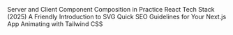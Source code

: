 <Bookmarks title="Articles">
  <BookmarkLink href="https://aurorascharff.no/posts/server-client-component-composition-in-practice/">
    Server and Client Component Composition in Practice
  </BookmarkLink>
  <BookmarkLink href="https://www.robinwieruch.de/react-tech-stack/">
    React Tech Stack (2025)
  </BookmarkLink>
  <BookmarkLink href="https://www.joshwcomeau.com/svg/friendly-introduction-to-svg/">
    A Friendly Introduction to SVG
  </BookmarkLink>
  <BookmarkLink href="https://playfulprogramming.com/posts/seo-nextjs-guide">
    Quick SEO Guidelines for Your Next.js App
  </BookmarkLink>
  <BookmarkLink href="https://motion.dev/docs/react-tailwind">
    Animating with Tailwind CSS
  </BookmarkLink>
</Bookmarks>
